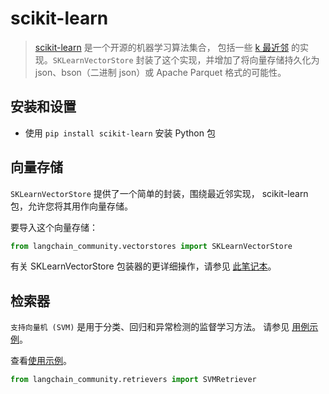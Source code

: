 # scikit-learn

> [scikit-learn](https://scikit-learn.org/stable/) 是一个开源的机器学习算法集合，
> 包括一些 [k 最近邻](https://scikit-learn.org/stable/modules/generated/sklearn.neighbors.NearestNeighbors.html) 的实现。`SKLearnVectorStore` 封装了这个实现，并增加了将向量存储持久化为 json、bson（二进制 json）或 Apache Parquet 格式的可能性。

## 安装和设置

- 使用 `pip install scikit-learn` 安装 Python 包


## 向量存储

`SKLearnVectorStore` 提供了一个简单的封装，围绕最近邻实现，
scikit-learn 包，允许您将其用作向量存储。

要导入这个向量存储：

```python
from langchain_community.vectorstores import SKLearnVectorStore
```

有关 SKLearnVectorStore 包装器的更详细操作，请参见 [此笔记本](/docs/integrations/vectorstores/sklearn)。


## 检索器

`支持向量机 (SVM)` 是用于分类、回归和异常检测的监督学习方法。
请参见 [用例示例](/docs/integrations/retrievers/svm)。

查看[使用示例](/docs/integrations/retrievers/svm)。

```python
from langchain_community.retrievers import SVMRetriever
```

